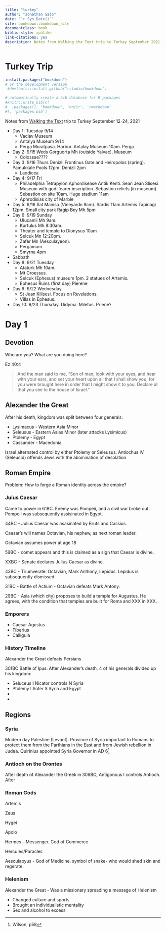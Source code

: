 ```yaml
--- 
title: "turkey"
author: "Jonathan Salo"
date: "`r Sys.Date()`"
site: bookdown::bookdown_site
documentclass: book
biblio-style: apalike
link-citations: yes
description: Notes from Walking the Text trip to Turkey September 2021.
---
```


# Turkey Trip

```r
install.packages("bookdown")
# or the development version
 #devtools::install_github("rstudio/bookdown")
```


```r
# automatically create a bib database for R packages
#knitr::write_bib(c(
#  .packages(), 'bookdown', 'knitr', 'rmarkdown'
#), 'packages.bib')
```

Notes from [Walking the Text](http://walkingthetestcom) trip to Turkey September 12-24, 2021

- Day 1: Tuesday 9/14
  - Vaclav Museum 
  - Antalya Museum 9/14  
  - Perga Muratpasa.  Harbor. Antalay Museum 10am.  Perga
- Day 2: 9/15 Weds  Gorguorta Mh (outside Yalvac). Museum
  - Colossae????
- Day 3: 9/16 Thurs Denizli Frontinus Gate and Heiropolos (spring). Pamukkale Pools 12pm. Denizli 2pm
  - Laodicea 
- Day 4: 9/17 Fri 
  - Philadelphia
  Tetrapylon Aphordisease Antik Kenti.  Sean Jean Slisesi. Museum with god-fearer inscription. Sebastion reliefs (in museum). Sebastion on site 10am. Huge stadium 11am
  - Aphrodisias city of Marble
- Day 5: 9/18 Sat  Manisa (Vineyardn 9am). Sardis 11am.Artemis Tapinagi 12pm.  Small city park Ragip Bey Mh 5pm
- Day 6: 9/19 Sunday   
  - Ulucamii Mh 9am. 
  - Kurtulus Mh 9:30am. 
  - Theater and temple to Dionysus 10am 
  - Selcuk Mn 12:20pm. 
  - Zafer Mn (Aesculayeon). 
  - Pergamum
  - Smyrna 4pm
- Sabbath
- Day 8: 9/21 Tuesday 
  - Ataturk Mh 10am.  
  - Mt Croessus.
  - Selcuk (Ephesus) museum 1pm. 2 statues of Artemis. 
  - Ephesus Ruins (first day) Pierene
- Day 9: 9/22 Wednesday. 
  - St Jean Kilisesi. Focus on Revelations. 
  - Villas in Ephesus. 
- Day 10: 9/23 Thursday. Didyma. Miletos. Priene?

# Day 1

## Devotion

Who are you? What are you doing here?

Ez 40:4

> And the man said to me, “Son of man, look with your eyes, and hear with your ears, and set your heart upon all that I shall show you, for you were brought here in order that I might show it to you. Declare all that you see to the house of Israel.”

## Alexander the Great

After his death, kingdom was split between four generals:

- Lysimacus - Western Asia Minor
- Seleusus - Eastern Asias Minor (later attacks Lysimicus)
- Ptolemy - Egypt
- Cassander - Macedonia

Israel alternated control by either Ptolemy or Seleusus.  Antiochus IV (Seleucid) offends Jews with the abomination of desolation 



## Roman Empire

Problem: How to forge a Roman identity across the empire?

### Juius Caesar

Came to power in 61BC. Enemy was Pompeii, and a civil war broke out. Pompeii was subsequently assisinated in Egypt. 

44BC - Julius Caesar was asasinated by Bruts and Cassius.

Caesar's will names Octavian, his nephew, as next roman leader. 

Octavian assumes power at age 18

59BC - comet appears and this is claimed as a sign that Caesar is divine. 

XXBC - Senate declares Julius Caesar as divine. 

43BC - Triumverate: Octavian, Mark Anthony, Lepidus. Lepidus is subsequently dismissed. 

31BC - Battle of Actium - Octavian defeats Mark Antony. 

29BC - Asia (which city) proposes to build a temple for Augustus. He agrees, with the condition that temples are built for Roma and XXX in XXX.



### Emporers

- Caesar Agustus
- Tiberius
- Calligula

### History Timeline

Alexander the Great defeats Persians

301BC   Battle of Ipus. After Alexander's death, 4 of his generals divided up his kingdom:

- Seluceus I Nicator controls N Syria 
- Ptolemy I Soter S Syria and Egypt
-
-

## Regions

### Syria

Modern day Palestine (Levant). Province of Syria important to Romans to protect them from the Parthians in the East and from Jewish rebellion in Judea. Quirinius appointed Syria Governor in AD 6^[Wilson, p58]

### Antioch on the Orontes

After death of Alexander the Greek in 306BC, Antigonous I controls Antioch.  After 

### Roman Gods

Artemis

Zeus

Hygei

Apolo

Hermes - Messenger. God of Commerce

Hercules/Paracles

Aesculapyus - God of Medicine.  symbol of snake- who would shed skin and regerate.

### Helenism

Alexander the Great - Was a missionary spreading a message of Helenism

- Changed culture and sports
- Brought an individualistic mentality
- Sex and alcohol to excess




